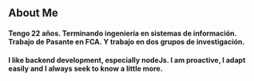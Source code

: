 ## About Me

#### Tengo 22 años. Terminando ingeniería en sistemas de información. Trabajo de Pasante en FCA. Y trabajo en dos grupos de investigación. 

#### I like backend development, especially nodeJs. I am proactive, I adapt easily and I always seek to know a little more.
